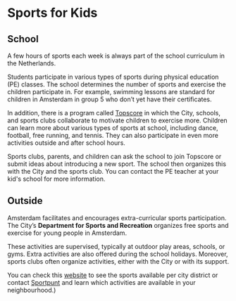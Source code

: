 # Sports for Kids 

## School 
A few hours of sports each week is always part of the school curriculum in the Netherlands. 

Students participate in various types of sports during physical education (PE) classes. The school determines the number of sports and exercise the children participate in. For example, swimming lessons are standard for children in Amsterdam in group 5 who don’t yet have their certificates.

In addition, there is a program called [Topscore](https://www.amsterdam.nl/sociaaldomein/sport/sport-onderwijs/topscore-amsterdam/) in which the City, schools, and sports clubs collaborate to motivate children to exercise more. Children can learn more about various types of sports at school, including dance, football, free running, and tennis. They can also participate in even more activities outside and after school hours.

Sports clubs, parents, and children can ask the school to join Topscore or submit ideas about introducing a new sport. The school then organizes this with the City and the sports club. You can contact the PE teacher at your kid's school for more information.

## Outside 
Amsterdam facilitates and encourages extra-curricular sports participation. The City’s **Department for Sports and Recreation** organizes free sports and exercise for young people in Amsterdam. 

These activities are supervised, typically at outdoor play areas, schools, or gyms. Extra activities are also offered during the school holidays. Moreover, sports clubs often organize activities, either with the City or with its support.

You can check this [website](https://www.amsterdam.nl/sport/sportactiviteiten-sportlessen/sporten-kinderen/) to see the sports available per city district or contact [Sportpunt](https://www.amsterdam.nl/sociaaldomein/sport/contact-sportprofessionals/sportpunt/) and learn which activities are available in your neighbourhood.)